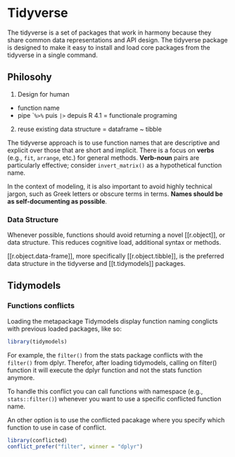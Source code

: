 # Tidyverse

The tidyverse is a set of packages that work in harmony because they share
common data representations and API design. The tidyverse package is
designed to make it easy to install and load core packages from the
tidyverse in a single command.

## Philosohy

1. Design for human
  - function name
  - pipe ``%>%` puis `|>` depuis R 4.1 = functionale programing
2. reuse existing data structure = dataframe ~ tibble

The tidyverse approach is to use function names that are descriptive and
explicit over those that are short and implicit. There is a focus on
**verbs** (e.g., `fit`, `arrange`, etc.) for general methods. **Verb-noun**
pairs are particularly effective; consider `invert_matrix()` as a
hypothetical function name.

In the context of modeling, it is also important to avoid highly technical
jargon, such as Greek letters or obscure terms in terms. **Names should be as
self-documenting as possible**.

### Data Structure

Whenever possible, functions should avoid returning a novel [[r.object]],
or data structure. This reduces cognitive load, additional syntax or
methods.

[[r.object.data-frame]], more specifically [[r.object.tibble]], is the
preferred data structure in the tidyverse and [[t.tidymodels]] packages.

## Tidymodels

### Functions conflicts

Loading the metapackage Tidymodels display function naming conglicts with
previous loaded packages, like so:

```r
library(tidymodels)
```

For example, the `filter()` from the stats package conflicts with the `filter()` from dplyr.
Therefor, after loading tidymodels, calling on filter() function it will execute the dplyr
function and not the stats function anymore.

To handle this conflict you can call functions with namespace (e.g., `stats::filter()`)
whenever you want to use a specific conflicted function name.

An other option is to use the conflicted pacakage where you specify which function to use in case of conflict.

```r
library(conflicted)
conflict_prefer("filter", winner = "dplyr")
```
